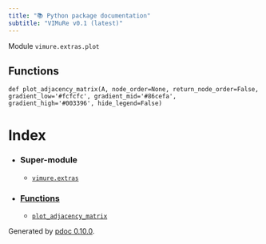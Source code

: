 ```yaml
---
title: "📚 Python package documentation"
subtitle: "VIMuRe v0.1 (latest)"
---
```

Module `vimure.extras.plot`

## Functions

`def plot_adjacency_matrix(A, node_order=None, return_node_order=False, gradient_low='#fcfcfc', gradient_mid='#86cefa', gradient_high='#003396', hide_legend=False)`

# Index

* ### Super-module


	+ [`vimure.extras`](vimure.index.html)
* ### [Functions](#header-functions)


	+ [`plot_adjacency_matrix`](vimure.#vimure.extras.plot.plot_adjacency_matrix)

Generated by [pdoc 0.10.0](https://pdoc3.github.io/pdoc "pdoc: Python API documentation generator").

